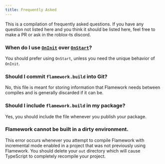 ```yaml
---
title: Frequently Asked
---
```

This is a compilation of frequently asked questions. If you have any question not listed here and you think it should be listed here, feel free to make a PR or ask in the roblox-ts discord.

### When do I use [`OnInit`](./guides/lifecycle-events#oninit-singletons) over [`OnStart`](./guides/lifecycle-events#onstart-singletons-components)?
You should prefer using `OnStart`, unless you need the unique behavior of `OnInit`.

### Should I commit `flamework.build` into Git?
No, this file is meant for storing information that Flamework needs between compiles and is generally discarded if it can be.

### Should I include `flamework.build` in my package?
Yes, you should include the file whenever you publish your package.

### Flamework cannot be built in a dirty environment.
This error occurs whenever you attempt to compile Flamework with incremental mode enabled in a project that was not previously using Flamework. You should delete your `out` directory which will cause TypeScript to completely recompile your project.
